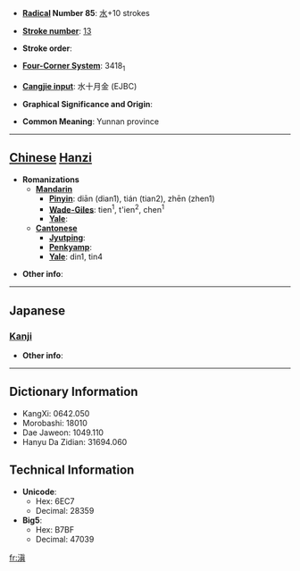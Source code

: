 * '''[[Wiktionary:Chinese radical index| Radical]] Number 85''': [[Wiktionary:Chinese radical index 水|水]]+10 strokes

* '''[[Wiktionary:Chinese total strokes index|Stroke number]]''': [[Wiktionary:Chinese total strokes index 13|13]]

* '''Stroke order''': 

* '''[[Wiktionary:Chinese four corner index|Four-Corner System]]''': 3418<sub>1</sub>

* '''[[Wiktionary:Chinese Cangjie index|Cangjie input]]''': 水十月金 (EJBC)

* '''Graphical Significance and Origin''': 

* '''Common Meaning''': Yunnan province

----

== [[Chinese]] [[Hanzi]] ==

* '''Romanizations'''
** '''[[Mandarin]]'''
*** '''[[Pinyin]]''': diān (dian1), tián (tian2), zhēn (zhen1)
*** '''[[Wade-Giles]]''': tien<sup>1</sup>, t'ien<sup>2</sup>, chen<sup>1</sup>
*** '''[[Yale]]''': 
** '''[[Cantonese]]'''
*** '''[[Jyutping]]''':
*** '''[[Penkyamp]]''': 
*** '''[[Yale]]''': din1, tin4

* '''Other info''': 

----

==Japanese==
===[[Kanji]]===
{{kanji|on readings=[[てん]] (ten), [[しん]] (shin)|kun readings=}}

* '''Other info''':  

----

== Dictionary Information ==

* KangXi: 0642.050
* Morobashi: 18010
* Dae Jaweon: 1049.110
* Hanyu Da Zidian: 31694.060

== Technical Information ==

* '''Unicode''':
** Hex: 6EC7
** Decimal: 28359
* '''Big5''':
** Hex: B7BF
** Decimal: 47039

[[fr:滇]]